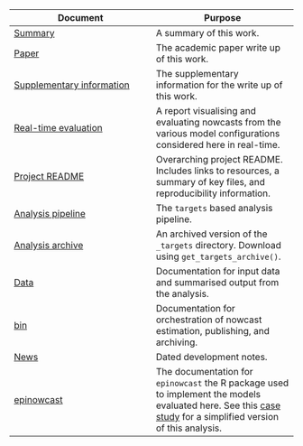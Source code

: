 Document | Purpose
---|---
[Summary](https://epiforecasts.io/eval-germany-sp-nowcasting/) | A summary of this work.
[Paper](https://epiforecasts.io/eval-germany-sp-nowcasting/paper.pdf) | The academic paper write up of this work.
[Supplementary information](https://epiforecasts.io/eval-germany-sp-nowcasting/si.html) | The supplementary information for the write up of this work.
[Real-time evaluation](https://epiforecasts.io/eval-germany-sp-nowcasting/real-time/) | A report visualising and evaluating nowcasts from the various model configurations considered here in real-time.
[Project README](https://github.com/epiforecasts/eval-germany-sp-nowcasting) | Overarching project README. Includes links to resources, a summary of key files, and reproducibility information.
[Analysis pipeline](https://github.com/epiforecasts/eval-germany-sp-nowcasting/blob/main/_targets.md) | The `targets` based analysis pipeline.
[Analysis archive](https://github.com/epiforecasts/eval-germany-sp-nowcasting/releases/tag/latest) | An archived version of the `_targets` directory. Download using `get_targets_archive()`.
[Data](https://github.com/epiforecasts/eval-germany-sp-nowcasting/blob/main/data/README.md) | Documentation for input data and summarised output from the analysis.
[bin](https://github.com/epiforecasts/eval-germany-sp-nowcasting/blob/main/bin/README.md) | Documentation for orchestration of nowcast estimation, publishing, and archiving.
[News](https://github.com/epiforecasts/eval-germany-sp-nowcasting/blob/main/NEWS.md) | Dated development notes.
[epinowcast](https://epiforecasts.io/epinowcast/index.html) | The documentation for `epinowcast` the R package used to implement the models evaluated here. See this [case study](https://epiforecasts.io/epinowcast/articles/germany-age-stratified-nowcasting.html) for a simplified version of this analysis.
